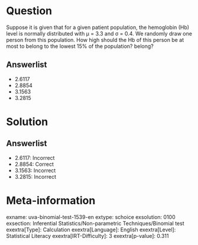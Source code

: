 Question
========

Suppose it is given that for a given patient population, the hemoglobin (Hb) level is normally distributed with μ = 3.3 and σ = 0.4. We randomly draw one person from this population. How high should the Hb of this person be at most to belong to the lowest 15% of the population? belong?

Answerlist
----------

* 2.6117
* 2.8854
* 3.1563
* 3.2815

Solution
========

Answerlist
----------

* 2.6117: Incorrect
* 2.8854: Correct
* 3.1563: Incorrect
* 3.2815: Incorrect

Meta-information
================
exname: uva-binomial-test-1539-en
extype: schoice
exsolution: 0100
exsection: Inferential Statistics/Non-parametric Techniques/Binomial test
exextra[Type]: Calculation
exextra[Language]: English
exextra[Level]: Statistical Literacy
exextra[IRT-Difficulty]: 3
exextra[p-value]: 0.311
